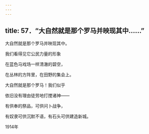 ```yaml
---
---
---
```

title: 57．“大自然就是那个罗马并映现其中……”
---




大自然就是那个罗马并映现其中。

我们看得见它公民力量的形象

在蓝色马戏场一样清澈的碧空，

在丛林的方阵里，在田野的集会上。

大自然就是那个罗马！我们似乎

依旧没有理由徒劳地打搅诸神——

有供奉的祭品，可供问卜战争，

有奴隶可供沉默不语，有石头可供建造新城。

1914年